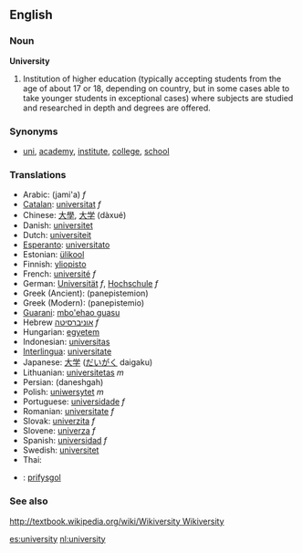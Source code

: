 ==English==

===Noun===
'''University'''
# Institution of higher education (typically accepting students from the age of about 17 or 18, depending on country, but in some cases able to take younger students in exceptional cases) where subjects are studied and researched in depth and degrees are offered.

===Synonyms===
*[[uni]], [[academy]], [[institute]], [[college]], [[school]]

===Translations===
*Arabic: {{ARchar|[[جامعة]]}} (jami'a) ''f''
*[[Catalan]]: [[universitat]] ''f''
*Chinese: [[大學]], [[大学]] (dàxué)
*Danish: [[universitet]]
*Dutch: [[universiteit]]
*[[Esperanto]]: [[universitato]]
*Estonian: [[ülikool]]
*Finnish: [[yliopisto]]
*French: [[université]] ''f''
*German: [[Universität]] ''f'', [[Hochschule]] ''f''
*Greek (Ancient): (panepistemion)
*Greek (Modern): (panepistemio)
*[[Guarani]]: [[mbo'ehao guasu]]
*Hebrew [[אוניברסיטה]] ''f''
*Hungarian: [[egyetem]] 
*Indonesian: [[universitas]]
*[[Interlingua]]: [[universitate]]
*Japanese: [[大学]] ([[だいがく]] daigaku)
*Lithuanian: [[universitetas]] ''m''
*Persian: {{FAchar|[[دانشگاه]]}} (daneshgah)
*Polish: [[uniwersytet]] ''m''
*Portuguese: [[universidade]] ''f''
*Romanian: [[universitate]] ''f''
*Slovak: [[univerzita]] ''f''
*Slovene: [[univerza]] ''f''
*Spanish: [[universidad]] ''f''
*Swedish: [[universitet]]
*Thai: {{THchar|[[มหาวิทยาลัย]]}}
*{{cy}}: [[prifysgol]]

===See also===

[[http://textbook.wikipedia.org/wiki/Wikiversity Wikiversity]]

[[es:university]]
[[nl:university]]